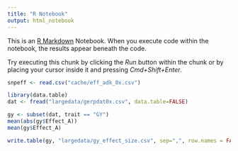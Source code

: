 ```yaml
---
title: "R Notebook"
output: html_notebook
---
```


This is an [R Markdown](http://rmarkdown.rstudio.com) Notebook. When you execute code within the notebook, the results appear beneath the code. 

Try executing this chunk by clicking the *Run* button within the chunk or by placing your cursor inside it and pressing *Cmd+Shift+Enter*. 

```r
snpeff <- read.csv("cache/eff_adk_0x.csv")

library(data.table)
dat <- fread("largedata/gerpdat0x.csv", data.table=FALSE) 

gy <- subset(dat, trait == "GY")
mean(abs(gy$Effect_A))
mean(gy$Effect_A)

write.table(gy, "largedata/gy_effect_size.csv", sep=",", row.names = FALSE, quote=FALSE)

```

